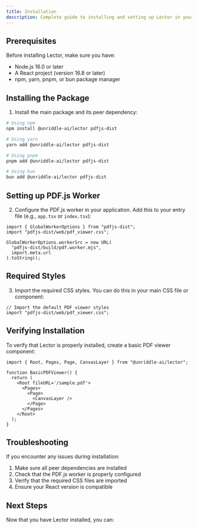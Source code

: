 ```yaml
---
title: Installation
description: Complete guide to installing and setting up Lector in your React application
---
```


## Prerequisites

Before installing Lector, make sure you have:

- Node.js 16.0 or later
- A React project (version 16.8 or later)
- npm, yarn, pnpm, or bun package manager

## Installing the Package

1. Install the main package and its peer dependency:

```bash
# Using npm
npm install @unriddle-ai/lector pdfjs-dist

# Using yarn
yarn add @unriddle-ai/lector pdfjs-dist

# Using pnpm
pnpm add @unriddle-ai/lector pdfjs-dist

# Using bun
bun add @unriddle-ai/lector pdfjs-dist
```

## Setting up PDF.js Worker

2. Configure the PDF.js worker in your application. Add this to your entry file (e.g., `app.tsx` or `index.tsx`):

```tsx
import { GlobalWorkerOptions } from "pdfjs-dist";
import "pdfjs-dist/web/pdf_viewer.css";

GlobalWorkerOptions.workerSrc = new URL(
  "pdfjs-dist/build/pdf.worker.mjs",
  import.meta.url
).toString();
```

## Required Styles

3. Import the required CSS styles. You can do this in your main CSS file or component:

```tsx
// Import the default PDF viewer styles
import "pdfjs-dist/web/pdf_viewer.css";
```

## Verifying Installation

To verify that Lector is properly installed, create a basic PDF viewer component:

```tsx
import { Root, Pages, Page, CanvasLayer } from "@unriddle-ai/lector";

function BasicPDFViewer() {
  return (
    <Root fileURL='/sample.pdf'>
      <Pages>
        <Page>
          <CanvasLayer />
        </Page>
      </Pages>
    </Root>
  );
}
```

## Troubleshooting

If you encounter any issues during installation:

1. Make sure all peer dependencies are installed
2. Check that the PDF.js worker is properly configured
3. Verify that the required CSS files are imported
4. Ensure your React version is compatible

## Next Steps

Now that you have Lector installed, you can:

<Cards>
  <Card
    title='Learn Basic Usage'
    href='/docs/basic-usage'
    description='Get started with core components'
  />
  <Card title='View Examples' href='/docs/code/basic' description='See Lector in action' />
</Cards>
